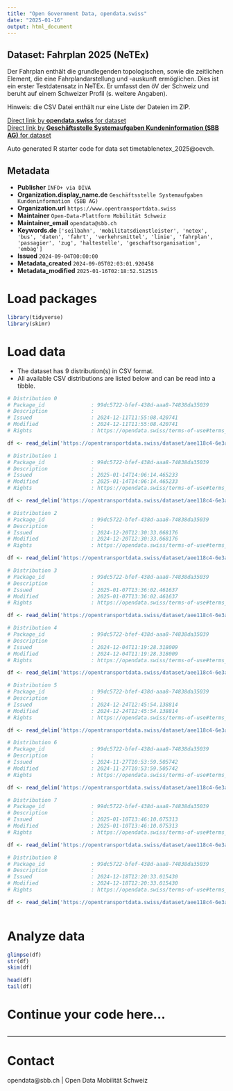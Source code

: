 ```yaml
---
title: "Open Government Data, opendata.swiss"
date: "2025-01-16"
output: html_document
---
```


## Dataset: Fahrplan 2025 (NeTEx)

Der Fahrplan enthält die grundlegenden topologischen, sowie die zeitlichen Element, die eine Fahrplandarstellung und -auskunft ermöglichen. Dies ist ein erster Testdatensatz in NeTEx. Er umfasst den öV der Schweiz und beruht auf einem Schweizer Profil (s. weitere Angaben).

Hinweis: die CSV Datei enthält nur eine Liste der Dateien im ZIP.


[Direct link by **opendata.swiss** for dataset](https://opendata.swiss/de/dataset/beta-fahrplan-2025-netex)<br>
[Direct link by **Geschäftsstelle Systemaufgaben Kundeninformation (SBB AG)** for dataset](https://opentransportdata.swiss/dataset/timetablenetex_2025)

Auto generated R starter code for data set timetablenetex_2025@oevch.

## Metadata

- **Publisher** `INFO+ via DIVA`
- **Organization.display_name.de** `Geschäftsstelle Systemaufgaben Kundeninformation (SBB AG)`
- **Organization.url** `https://www.opentransportdata.swiss`
- **Maintainer** `Open-Data-Plattform Mobilität Schweiz`
- **Maintainer_email** `opendata@sbb.ch`
- **Keywords.de** `['seilbahn', 'mobilitatsdienstleister', 'netex', 'bus', 'daten', 'fahrt', 'verkehrsmittel', 'linie', 'fahrplan', 'passagier', 'zug', 'haltestelle', 'geschaftsorganisation', 'embag']`
- **Issued** `2024-09-04T00:00:00`
- **Metadata_created** `2024-09-05T02:03:01.920458`
- **Metadata_modified** `2025-01-16T02:18:52.512515`


# Load packages

```r

library(tidyverse)
library(skimr)

```

# Load data

-   The dataset has 9 distribution(s) in CSV format.
-   All available CSV distributions are listed below and can be read into a tibble.

```r

# Distribution 0
# Package_id               : 99dc5722-bfef-438d-aaa8-74838da35039
# Description              : 
# Issued                   : 2024-12-11T11:55:08.420741
# Modified                 : 2024-12-11T11:55:08.420741
# Rights                   : https://opendata.swiss/terms-of-use#terms_by

df <- read_delim('https://opentransportdata.swiss/dataset/aee118c4-6e3a-4419-a610-2ac62ce0dd54/resource/1bdf3397-ec18-4513-80e1-4ca54d39c392/download/prod_netex_tt_1.10_che_ski_2025_oev-schweiz_1_1_202412071612_readme.csv')

# Distribution 1
# Package_id               : 99dc5722-bfef-438d-aaa8-74838da35039
# Description              : 
# Issued                   : 2025-01-14T14:06:14.465233
# Modified                 : 2025-01-14T14:06:14.465233
# Rights                   : https://opendata.swiss/terms-of-use#terms_by

df <- read_delim('https://opentransportdata.swiss/dataset/aee118c4-6e3a-4419-a610-2ac62ce0dd54/resource/830c1194-3630-4674-a14b-dfbef739f0cf/download/prod_netex_tt_1.10_che_ski_2025_oev-schweiz_1_1_202501110301_readme.csv')

# Distribution 2
# Package_id               : 99dc5722-bfef-438d-aaa8-74838da35039
# Description              : 
# Issued                   : 2024-12-20T12:30:33.068176
# Modified                 : 2024-12-20T12:30:33.068176
# Rights                   : https://opendata.swiss/terms-of-use#terms_by

df <- read_delim('https://opentransportdata.swiss/dataset/aee118c4-6e3a-4419-a610-2ac62ce0dd54/resource/78121013-10ba-42e9-b783-09f9ffeeba28/download/prod_netex_tt_1.10_che_ski_2025_oev-schweiz_1_1_202412191112_readme.csv')

# Distribution 3
# Package_id               : 99dc5722-bfef-438d-aaa8-74838da35039
# Description              : 
# Issued                   : 2025-01-07T13:36:02.461637
# Modified                 : 2025-01-07T13:36:02.461637
# Rights                   : https://opendata.swiss/terms-of-use#terms_by

df <- read_delim('https://opentransportdata.swiss/dataset/aee118c4-6e3a-4419-a610-2ac62ce0dd54/resource/d1ac30a6-7bb7-4e62-916b-2f5c9095dea2/download/prod_netex_tt_1.10_che_ski_2025_oev-schweiz_1_1_202501040301_readme.csv')

# Distribution 4
# Package_id               : 99dc5722-bfef-438d-aaa8-74838da35039
# Description              : 
# Issued                   : 2024-12-04T11:19:28.318009
# Modified                 : 2024-12-04T11:19:28.318009
# Rights                   : https://opendata.swiss/terms-of-use#terms_by

df <- read_delim('https://opentransportdata.swiss/dataset/aee118c4-6e3a-4419-a610-2ac62ce0dd54/resource/3a256ad5-fb5d-49ee-9376-4abb79cbf0ac/download/prod_netex_tt_1.10_che_ski_2025_oev-schweiz_1_1_202411301511_readme.csv')

# Distribution 5
# Package_id               : 99dc5722-bfef-438d-aaa8-74838da35039
# Description              : 
# Issued                   : 2024-12-24T12:45:54.138814
# Modified                 : 2024-12-24T12:45:54.138814
# Rights                   : https://opendata.swiss/terms-of-use#terms_by

df <- read_delim('https://opentransportdata.swiss/dataset/aee118c4-6e3a-4419-a610-2ac62ce0dd54/resource/0e0e0cec-f56d-45df-a809-581532409812/download/prod_netex_tt_1.10_che_ski_2025_oev-schweiz_1_1_202412210312_readme.csv')

# Distribution 6
# Package_id               : 99dc5722-bfef-438d-aaa8-74838da35039
# Description              : 
# Issued                   : 2024-11-27T10:53:59.505742
# Modified                 : 2024-11-27T10:53:59.505742
# Rights                   : https://opendata.swiss/terms-of-use#terms_by

df <- read_delim('https://opentransportdata.swiss/dataset/aee118c4-6e3a-4419-a610-2ac62ce0dd54/resource/acc5c7ba-6206-49f2-b75f-0284368e40a8/download/prod_netex_tt_1.10_che_ski_2025_oev-schweiz_1_1_202411231411_readme.csv')

# Distribution 7
# Package_id               : 99dc5722-bfef-438d-aaa8-74838da35039
# Description              : 
# Issued                   : 2025-01-10T13:46:10.075313
# Modified                 : 2025-01-10T13:46:10.075313
# Rights                   : https://opendata.swiss/terms-of-use#terms_by

df <- read_delim('https://opentransportdata.swiss/dataset/aee118c4-6e3a-4419-a610-2ac62ce0dd54/resource/ad6e8c1c-b05d-4c89-b2b9-1b8c31cf6537/download/prod_netex_tt_1.10_che_ski_2025_oev-schweiz_1_1_202501090101_readme.csv')

# Distribution 8
# Package_id               : 99dc5722-bfef-438d-aaa8-74838da35039
# Description              : 
# Issued                   : 2024-12-18T12:20:33.015430
# Modified                 : 2024-12-18T12:20:33.015430
# Rights                   : https://opendata.swiss/terms-of-use#terms_by

df <- read_delim('https://opentransportdata.swiss/dataset/aee118c4-6e3a-4419-a610-2ac62ce0dd54/resource/b5a16c2d-3d1e-4035-9c74-b41393e32566/download/prod_netex_tt_1.10_che_ski_2025_oev-schweiz_1_1_202412141612_readme.csv')



```

# Analyze data

```r

glimpse(df)
str(df)
skim(df)

head(df)
tail(df)

```

# Continue your code here...

```r

```

------------------------------------------------------------------------

# Contact

opendata@sbb.ch | Open Data Mobilität Schweiz
